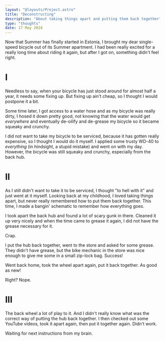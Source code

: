 ```yaml
---
layout: "@layouts/Project.astro"
title: "Deconstructing"
description: "About taking things apart and putting them back together"
type: "thoughts"
date: 17 May 2024
---
```


<div class="mt-6" aria-hidden="true"></div>

Now that Summer has finally started in Estonia, I brought my dear single-speed bicycle out of its Summer apartment. I had been really excited for a really long time about riding it again, but after I got on, something didn't feel right.

# I

Needless to say, when your bicycle has just stood around for almost half a year, it needs some fixing up. But fixing up ain't cheap, so I thought I would postpone it a bit.

Some time later, I got access to a water hose and as my bicycle was really dirty, I hosed it down pretty good, not knowing that the water would get _everywhere_ and eventually de-oilify and de-grease my bicycle so it became squeaky and crunchy.

I did not want to take my bicycle to be serviced, because it has gotten really expensive, so I thought I would do it myself. I applied some trusty WD-40 to _everything_ (in hindsight, a stupid mistake) and went on with my day. However, the bicycle was still squeaky and crunchy, especially from the back hub.

# II

As I still didn't want to take it to be serviced, I thought "to hell with it" and just went at it myself. Looking back at my childhood, I loved taking things apart, but never really remembered how to put them back together. This time, I made a bangin' schematic to remember how everything goes.

I took apart the back hub and found a lot of scary gunk in there. Cleaned it up very nicely and when the time came to grease it again, I did not have the grease necessary for it.

Crap.

I put the hub back together, went to the store and asked for some grease. They didn't have grease, but the bike mechanic in the store was nice enough to give me some in a small zip-lock bag. Success!

Went back home, took the wheel apart again, put it back together. As good as new!

Right? Nope.

# III

The back wheel a lot of play to it. And I didn't really know what was the correct way of putting the hub back together. I then checked out some YouTube videos, took it apart again, then put it together again. Didn't work.

Waiting for next instructions from my brain.

